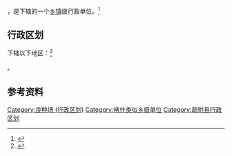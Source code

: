 {{中国乡级行政区|65/31/21/403/000}}

'''{{PAGENAMEBASE}}'''，是{{PRC admin/fullname|65/31/21/403/000|3}}下辖的一个[[乡镇|乡镇]]级行政单位。<ref>{{PRC admin/ref sgc|{{PRC admin/parent|65/31/21/403/000}}}}</ref>

== 行政区划 ==

{{PAGENAMEBASE}}下辖以下地区：<ref>{{PRC admin/ref sgc|65/31/21/403/000}}</ref>

{{PRC admin/children|65/31/21/403/000}}。

== 参考资料 ==

{{reflist}}

{{疏附县行政区划}}
{{新疆行政区划小作品}}

[[Category:良种场_(行政区划)|Category:良种场 (行政区划)]]
[[Category:喀什类似乡级单位|Category:喀什类似乡级单位]]
[[Category:疏附县行政区划|Category:疏附县行政区划]]
